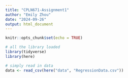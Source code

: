 ```yaml
---
title: "CPLN671-Assignment1"
author: "Emily Zhou"
date: "2024-09-26"
output: html_document
---
```


```r
knitr::opts_chunk$set(echo = TRUE)
```


```r

# all the library loaded
library(tidyverse)
library(here)

```


```r

# simply read in data
data <- read_csv(here("data", "RegressionData.csv"))

```

